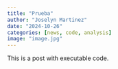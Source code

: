 ```yaml
---
title: "Prueba"
author: "Joselyn Martinez"
date: "2024-10-26"
categories: [news, code, analysis]
image: "image.jpg"
---
```


This is a post with executable code.
